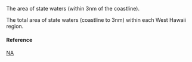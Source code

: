 The area of state waters (within 3nm of the coastline).

The total area of state waters (coastline to 3nm) within each West Hawaii region.

#### Reference

[NA](http://geoportal.hawaii.gov/datasets/marine-managed-areas-dar?geometry=-165.4%2C19.079%2C-149.745%2C22.671)